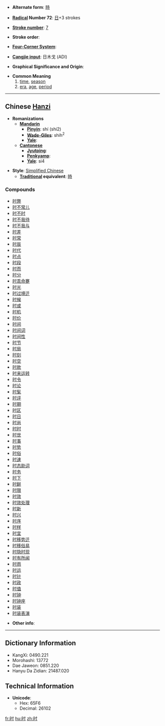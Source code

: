 * '''Alternate form''': [[時]]

* '''[[Wiktionary:Chinese radical index| Radical]] Number 72''': [[Wiktionary:Chinese radical index 日|日]]+3 strokes

* '''[[Wiktionary:Chinese total strokes index|Stroke number]]''': [[Wiktionary:Chinese total strokes index 7|7]]

* '''Stroke order''': 

* '''[[Wiktionary:Chinese four corner index|Four-Corner System]]''': 

* '''[[Wiktionary:Chinese Cangjie index|Cangjie input]]''': 日木戈 (ADI)

* '''Graphical Significance and Origin''': 

* '''Common Meaning'''
*# [[time]], [[season]]
*# [[era]], [[age]], [[period]]


----

== Chinese [[Hanzi]] ==

* '''Romanizations'''
** '''[[Mandarin]]'''
*** '''[[Pinyin]]''': shí (shi2)
*** '''[[Wade-Giles]]''': shih<sup>2</sup>
*** '''[[Yale]]''': 
** '''[[Cantonese]]'''
*** '''[[Jyutping]]''':
*** '''[[Penkyamp]]''': 
*** '''[[Yale]]''': si4

* '''Style''': [[Simplified Chinese]] 
** '''[[Traditional Chinese|Traditional]] equivalent''': [[時]]

===Compounds===
*[[时弊]]
*[[时不常儿]]
*[[时不时]]
*[[时不我待]]
*[[时不我与]]
*[[时差]]
*[[时常]]
*[[时辰]]
*[[时代]]
*[[时点]]
*[[时段]]
*[[时而]]
*[[时分]]
*[[时乖命蹇]]
*[[时光]]
*[[时过境迁]]
*[[时候]]
*[[时或]]
*[[时机]]
*[[时价]]
*[[时间]]
*[[时间词]]
*[[时间性]]
*[[时节]]
*[[时局]]
*[[时刻]]
*[[时空]]
*[[时款]]
*[[时来运转]]
*[[时令]]
*[[时论]]
*[[时髦]]
*[[时评]]
*[[时期]]
*[[时区]]
*[[时日]]
*[[时尚]]
*[[时时]]
*[[时世]]
*[[时事]]
*[[时势]]
*[[时俗]]
*[[时速]]
*[[时态助词]]
*[[时务]]
*[[时下]]
*[[时鲜]]
*[[时限]]
*[[时效]]
*[[时效处理]]
*[[时新]]
*[[时兴]]
*[[时序]]
*[[时样]]
*[[时宜]]
*[[时移势迁]]
*[[时移俗易]]
*[[时隐时现]]
*[[时有所闻]]
*[[时雨]]
*[[时运]]
*[[时针]]
*[[时政]]
*[[时值]]
*[[时钟]]
*[[时钟座]]
*[[时装]]
*[[时装表演]]

* '''Other info''': 

----

== Dictionary Information ==

* KangXi: 0490.221
* Morohashi: 13772
* Dae Jaweon: 0851.220
* Hanyu Da Zidian: 21487.020

== Technical Information ==

* '''Unicode''':
** Hex: 65F6
** Decimal: 26102

[[fr:时]]
[[hu:时]]
[[zh:时]]